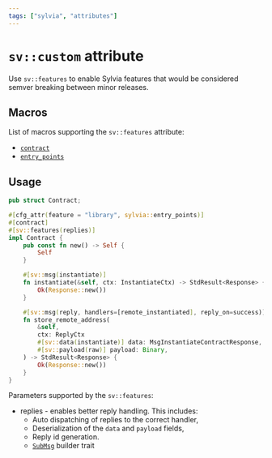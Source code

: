 ```yaml
---
tags: ["sylvia", "attributes"]
---
```



# `sv::custom` attribute

Use `sv::features` to enable Sylvia features that would be considered semver breaking between minor
releases.

## Macros

List of macros supporting the `sv::features` attribute:

- [`contract`](../contract)
- [`entry_points`](../entry-points)

## Usage

```rust {5}, template="sylvia-empty"
pub struct Contract;

#[cfg_attr(feature = "library", sylvia::entry_points)]
#[contract]
#[sv::features(replies)]
impl Contract {
    pub const fn new() -> Self {
        Self
    }

    #[sv::msg(instantiate)]
    fn instantiate(&self, ctx: InstantiateCtx) -> StdResult<Response> {
        Ok(Response::new())
    }

    #[sv::msg(reply, handlers=[remote_instantiated], reply_on=success)]
    fn store_remote_address(
        &self,
        ctx: ReplyCtx
        #[sv::data(instantiate)] data: MsgInstantiateContractResponse,
        #[sv::payload(raw)] payload: Binary,
    ) -> StdResult<Response> {
        Ok(Response::new())
    }
}
```

Parameters supported by the `sv::features`:

- replies - enables better reply handling. This includes:
  - Auto dispatching of replies to the correct handler,
  - Deserialization of the `data` and `payload` fields,
  - Reply id generation.
  - [`SubMsg`](https://docs.rs/cosmwasm-std/latest/cosmwasm_std/struct.SubMsg.html) builder trait
